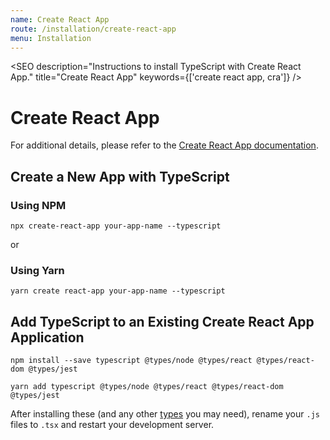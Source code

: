 ```yaml
---
name: Create React App
route: /installation/create-react-app
menu: Installation
---
```



<SEO
  description="Instructions to install TypeScript with Create React App."
  title="Create React App"
  keywords={['create react app, cra']}
/>

# Create React App

For additional details, please refer to the [Create React App documentation](https://facebook.github.io/create-react-app/docs/adding-typescript).

## Create a New App with TypeScript

### Using NPM

```
npx create-react-app your-app-name --typescript
```

or

### Using Yarn

```
yarn create react-app your-app-name --typescript
```

## Add TypeScript to an Existing Create React App Application

```
npm install --save typescript @types/node @types/react @types/react-dom @types/jest
```

```
yarn add typescript @types/node @types/react @types/react-dom @types/jest
```

After installing these (and any other [types](http://definitelytyped.org/) you may need), rename your `.js` files to `.tsx` and restart your development server.
